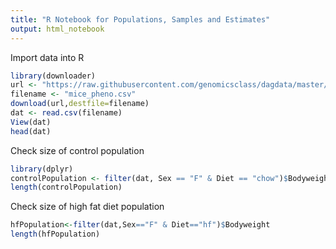 ---
title: "R Notebook for Populations, Samples and Estimates"
output: html_notebook
---

Import data into R

```{r}
library(downloader)
url <- "https://raw.githubusercontent.com/genomicsclass/dagdata/master/inst/extdata/mice_pheno.csv"
filename <- "mice_pheno.csv"
download(url,destfile=filename)
dat <- read.csv(filename)
View(dat)
head(dat)
```
Check size of control population
```{r}

library(dplyr)
controlPopulation <- filter(dat, Sex == "F" & Diet == "chow")$Bodyweight
length(controlPopulation)
```

Check size of high fat diet population
```{r}
hfPopulation<-filter(dat,Sex=="F" & Diet=="hf")$Bodyweight
length(hfPopulation)
```





















